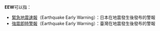 '''EEW'''可以指：
*[[緊急地震速報|緊急地震速報]]（Earthquake Early Warning）：日本在地震發生後發布的警報
*[[強震即時警報|強震即時警報]]（Earthquake Early Warning）：臺灣在地震發生後發布的警報
{{disambig|Cat=三字拉丁字母縮寫消歧義}}